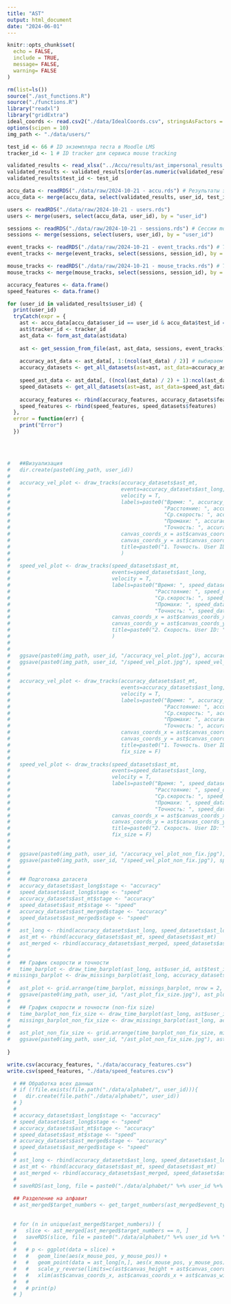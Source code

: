 ```yaml
---
title: "AST"
output: html_document
date: "2024-06-01"
---
```


```r
knitr::opts_chunk$set(
  echo = FALSE,
  include = TRUE,
  message= FALSE, 
  warning= FALSE
)
```

```r
rm(list=ls())
source("./ast_functions.R")
source("./functions.R")
library("readxl")
library("gridExtra")
ideal_coords <- read.csv2("./data/IdealCoords.csv", stringsAsFactors = F, col.names = c("x_mouse_pos","y_mouse_pos"), header = F)
options(scipen = 10)
img_path <- "./data/users/"
```

```r
test_id <- 66 # ID экземпляра теста в Moodle LMS
tracker_id <- 1 # ID tracker для сервиса mouse tracking
```

```r
validated_results <- read_xlsx("../Accu/results/ast_impersonal_results.xlsx") # Валидные данные  теста
validated_results <- validated_results[order(as.numeric(validated_results$user_id)),]
validated_results$test_id <- test_id

accu_data <- readRDS("./data/raw/2024-10-21 - accu.rds") # Результаты эксперимента компромисс скорость-точность
accu_data <- merge(accu_data, select(validated_results, user_id, test_id), by = c("user_id", "test_id"), all.y = F)

users <- readRDS("./data/raw/2024-10-21 - users.rds")
users <- merge(users, select(accu_data, user_id), by = "user_id")

sessions <- readRDS("./data/raw/2024-10-21 - sessions.rds") # Сессии mouse tracker'a
sessions <- merge(sessions, select(users, user_id), by = "user_id")

event_tracks <- readRDS("./data/raw/2024-10-21 - event_tracks.rds") # Треки событий 
event_tracks <- merge(event_tracks, select(sessions, session_id), by = "session_id")

mouse_tracks <- readRDS("./data/raw/2024-10-21 - mouse_tracks.rds") # Треки мыши
mouse_tracks <- merge(mouse_tracks, select(sessions, session_id), by = "session_id")

```

```r
accuracy_features <- data.frame()
speed_features <- data.frame()

for (user_id in validated_results$user_id) {
  print(user_id)
  tryCatch(expr = {
    ast <- accu_data[accu_data$user_id == user_id & accu_data$test_id == test_id,]
    ast$tracker_id <- tracker_id
    ast_data <- form_ast_data(ast$data)
  
    ast <- get_session_from_file(ast, ast_data, sessions, event_tracks)
  
    accuracy_ast_data <- ast_data[, 1:(ncol(ast_data) / 2)] # выбираем часть эксперимента на точность
    accuracy_datasets <- get_all_datasets(ast=ast, ast_data=accuracy_ast_data, mouse_tracks = mouse_tracks, ideal_coords = ideal_coords)
  
    speed_ast_data <- ast_data[, ((ncol(ast_data) / 2) + 1):ncol(ast_data)]
    speed_datasets <- get_all_datasets(ast=ast, ast_data=speed_ast_data, mouse_tracks=mouse_tracks, ideal_coords = ideal_coords)
    
    accuracy_features <- rbind(accuracy_features, accuracy_datasets$features)
    speed_features <- rbind(speed_features, speed_datasets$features)
  },
  error = function(err) {
    print("Error")
  })
  
  
  
  
#   ##Визуализация
#   dir.create(paste0(img_path, user_id))
#   
#   accuracy_vel_plot <- draw_tracks(accuracy_datasets$ast_mt, 
#                                    events=accuracy_datasets$ast_long, 
#                                    velocity = T, 
#                                    labels=paste0("Время: ", accuracy_datasets$features$time_total, " s\n", 
#                                                  "Расстояние: ", accuracy_datasets$features$distance_total, " px\n", 
#                                                  "Ср.скорость: ", accuracy_datasets$features$velocity_mean, " px/s\n", 
#                                                  "Промахи: ", accuracy_datasets$features$missings_distance, " px\n", 
#                                                  "Точность: ", accuracy_datasets$features$accuracy_rate, " %"), 
#                                    canvas_coords_x = ast$canvas_coords_x, 
#                                    canvas_coords_y = ast$canvas_coords_y, 
#                                    title=paste0("1. Точность. User ID: ", ast$user_id, ", TEST: ", ast$test_id),
#                                    )
#   
#   speed_vel_plot <- draw_tracks(speed_datasets$ast_mt, 
#                                 events=speed_datasets$ast_long, 
#                                 velocity = T, 
#                                 labels=paste0("Время: ", speed_datasets$features$time_total, " s\n", 
#                                               "Расстояние: ", speed_datasets$features$distance_total, " px\n", 
#                                               "Ср.скорость: ", speed_datasets$features$velocity_mean, " px/s\n", 
#                                               "Промахи: ", speed_datasets$features$missings_distance, " px\n",
#                                               "Точность: ", speed_datasets$features$accuracy_rate, " %"), 
#                                 canvas_coords_x = ast$canvas_coords_x, 
#                                 canvas_coords_y = ast$canvas_coords_y, 
#                                 title=paste0("2. Скорость. User ID: ", ast$user_id, ", TEST: ", ast$test_id),
#                                 )
#   
#   
#   ggsave(paste0(img_path, user_id, "/accuracy_vel_plot.jpg"), accuracy_vel_plot, width = 1920, height = 1080, units = "px", dpi = 150)
#   ggsave(paste0(img_path, user_id, "/speed_vel_plot.jpg"), speed_vel_plot, width = 1920, height = 1080, units = "px", dpi = 150)
#   
#   
#   accuracy_vel_plot <- draw_tracks(accuracy_datasets$ast_mt, 
#                                    events=accuracy_datasets$ast_long, 
#                                    velocity = T, 
#                                    labels=paste0("Время: ", accuracy_datasets$features$time_total, " s\n", 
#                                                  "Расстояние: ", accuracy_datasets$features$distance_total, " px\n", 
#                                                  "Ср.скорость: ", accuracy_datasets$features$velocity_mean, " px/s\n", 
#                                                  "Промахи: ", accuracy_datasets$features$missings_distance, " px\n", 
#                                                  "Точность: ", accuracy_datasets$features$accuracy_rate, " %"), 
#                                    canvas_coords_x = ast$canvas_coords_x, 
#                                    canvas_coords_y = ast$canvas_coords_y, 
#                                    title=paste0("1. Точность. User ID: ", ast$user_id, ", TEST: ", ast$test_id),
#                                    fix_size = F)
#   
#   speed_vel_plot <- draw_tracks(speed_datasets$ast_mt, 
#                                 events=speed_datasets$ast_long, 
#                                 velocity = T, 
#                                 labels=paste0("Время: ", speed_datasets$features$time_total, " s\n", 
#                                               "Расстояние: ", speed_datasets$features$distance_total, " px\n", 
#                                               "Ср.скорость: ", speed_datasets$features$velocity_mean, " px/s\n", 
#                                               "Промахи: ", speed_datasets$features$missings_distance, " px\n",
#                                               "Точность: ", speed_datasets$features$accuracy_rate, " %"), 
#                                 canvas_coords_x = ast$canvas_coords_x, 
#                                 canvas_coords_y = ast$canvas_coords_y, 
#                                 title=paste0("2. Скорость. User ID: ", ast$user_id, ", TEST: ", ast$test_id),
#                                 fix_size = F)
#   
#   
#   ggsave(paste0(img_path, user_id, "/accuracy_vel_plot_non_fix.jpg"), accuracy_vel_plot, width = 1920, height = 1080, units = "px", dpi = 150)
#   ggsave(paste0(img_path, user_id, "/speed_vel_plot_non_fix.jpg"), speed_vel_plot, width = 1920, height = 1080, units = "px", dpi = 150)
#   
#   
#   ## Подготовка датасета
#   accuracy_datasets$ast_long$stage <- "accuracy"
#   speed_datasets$ast_long$stage <- "speed"
#   accuracy_datasets$ast_mt$stage <- "accuracy"
#   speed_datasets$ast_mt$stage <- "speed"
#   accuracy_datasets$ast_merged$stage <- "accuracy"
#   speed_datasets$ast_merged$stage <- "speed"
#   
#   ast_long <- rbind(accuracy_datasets$ast_long, speed_datasets$ast_long)
#   ast_mt <- rbind(accuracy_datasets$ast_mt, speed_datasets$ast_mt)
#   ast_merged <- rbind(accuracy_datasets$ast_merged, speed_datasets$ast_merged)
#   
#   
#   ## График скорости и точности
#   time_barplot <- draw_time_barplot(ast_long, ast$user_id, ast$test_id, accuracy_datasets$features$time_total, speed_datasets$features$time_total, fix_size = T)
# missings_barplot <- draw_missings_barplot(ast_long, accuracy_datasets$features$missings_distance, speed_datasets$features$missings_distance, fix_size = T)
#   
#   ast_plot <- grid.arrange(time_barplot, missings_barplot, nrow = 2, ncol = 1)
#   ggsave(paste0(img_path, user_id, "/ast_plot_fix_size.jpg"), ast_plot, width = 1920, height = 1080, units = "px", dpi = 150)
#   
#   ## График скорости и точности (non-fix size)
#   time_barplot_non_fix_size <- draw_time_barplot(ast_long, ast$user_id, ast$test_id, accuracy_datasets$features$time_total, speed_datasets$features$time_total, fix_size = F)
#   missings_barplot_non_fix_size <- draw_missings_barplot(ast_long, accuracy_datasets$features$missings_distance, speed_datasets$features$missings_distance, fix_size = F)
#   
#   ast_plot_non_fix_size <- grid.arrange(time_barplot_non_fix_size, missings_barplot_non_fix_size, nrow = 2, ncol = 1)
#   ggsave(paste0(img_path, user_id, "/ast_plot_non_fix_size.jpg"), ast_plot_non_fix_size, width = 1920, height = 1080, units = "px", dpi = 150)
    
}

```


```r
write.csv(accuracy_features, "./data/accuracy_features.csv")
write.csv(speed_features, "./data/speed_features.csv")


```


```r
  # ## Обработка всех данных
  # if (!file.exists(file.path("./data/alphabet/", user_id))){
  #   dir.create(file.path("./data/alphabet/", user_id))
  # }
  # 
  # accuracy_datasets$ast_long$stage <- "accuracy"
  # speed_datasets$ast_long$stage <- "speed"
  # accuracy_datasets$ast_mt$stage <- "accuracy"
  # speed_datasets$ast_mt$stage <- "speed"
  # accuracy_datasets$ast_merged$stage <- "accuracy"
  # speed_datasets$ast_merged$stage <- "speed"
  # 
  # ast_long <- rbind(accuracy_datasets$ast_long, speed_datasets$ast_long)
  # ast_mt <- rbind(accuracy_datasets$ast_mt, speed_datasets$ast_mt)
  # ast_merged <- rbind(accuracy_datasets$ast_merged, speed_datasets$ast_merged)
  # 
  # saveRDS(ast_long, file = paste0("./data/alphabet/" %+% user_id %+% "/ast_results.rds"))
  
  ## Разделение на алфавит
  # ast_merged$target_numbers <- get_target_numbers(ast_merged$event_type, "click")
  
  
  # for (n in unique(ast_merged$target_numbers)) {
  #   slice <- ast_merged[ast_merged$target_numbers == n, ]
  #   saveRDS(slice, file = paste0("./data/alphabet/" %+% user_id %+% "/" %+% n %+% ".rds"))
  #   
  #   # p <- ggplot(data = slice) +
  #   #   geom_line(aes(x_mouse_pos, y_mouse_pos)) +
  #   #   geom_point(data = ast_long[n,], aes(x_mouse_pos, y_mouse_pos), shape=21, size=11, alpha=0.8, fill="white") +
  #   #   scale_y_reverse(limits=c(ast$canvas_height + ast$canvas_coords_y, ast$canvas_coords_y)) +
  #   #   xlim(ast$canvas_coords_x, ast$canvas_coords_x + ast$canvas_width)
  #   # 
  #   # print(p)
  # }
```


